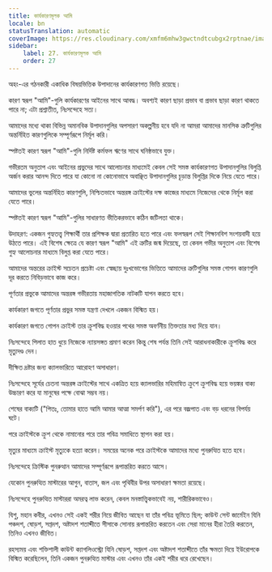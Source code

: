 ```yaml
---
title: কার্যকারণমূলক আমি
locale: bn
statusTranslation: automatic
coverImage: https://res.cloudinary.com/xmfm6mhw3gwctndtcubgx2rptnae/image/upload/v1741354419/small_cover_la_gran_rebelion_28716e29d2.webp
sidebar:
    label: 27. কার্যকারণমূলক আমি
    order: 27
---
```

অহং-এর গঠনকারী একাধিক বিষয়ভিত্তিক উপাদানের কার্যকারণগত ভিত্তি রয়েছে।

কারণ স্বরূপ "আমি"-গুলি কার্যকারণের আইনের সাথে আবদ্ধ। অবশ্যই কারণ ছাড়া প্রভাব বা প্রভাব ছাড়া কারণ থাকতে পারে না; এটা প্রশ্নাতীত, নিঃসন্দেহে সত্য।

আমাদের মধ্যে থাকা বিভিন্ন অমানবিক উপাদানগুলির অপসারণ অকল্পনীয় হবে যদি না আমরা আমাদের মানসিক ত্রুটিগুলির অন্তর্নিহিত কারণগুলিকে সম্পূর্ণরূপে নির্মূল করি।

স্পষ্টতই কারণ স্বরূপ "আমি"-গুলি নির্দিষ্ট কর্মফল ঋণের সাথে ঘনিষ্ঠভাবে যুক্ত।

গভীরতম অনুতাপ এবং আইনের প্রভুদের সাথে আলোচনার মাধ্যমেই কেবল সেই সমস্ত কার্যকারণগত উপাদানগুলির বিলুপ্তি অর্জন করার আনন্দ দিতে পারে যা কোনো না কোনোভাবে অবাঞ্ছিত উপাদানগুলির চূড়ান্ত বিলুপ্তির দিকে নিয়ে যেতে পারে।

আমাদের ভুলের অন্তর্নিহিত কারণগুলি, নিশ্চিতভাবে অন্তরঙ্গ ক্রাইস্টের দক্ষ কাজের মাধ্যমে নিজেদের থেকে নির্মূল করা যেতে পারে।

স্পষ্টতই কারণ স্বরূপ "আমি"-গুলির সাধারণত ভীতিকরভাবে কঠিন জটিলতা থাকে।

উদাহরণ: একজন গুহ্যতত্ত্ব শিক্ষার্থী তার প্রশিক্ষক দ্বারা প্রতারিত হতে পারে এবং ফলস্বরূপ সেই শিক্ষানবিশ সংশয়বাদী হয়ে উঠতে পারে। এই বিশেষ ক্ষেত্রে যে কারণ স্বরূপ "আমি" এই ত্রুটির জন্ম দিয়েছে, তা কেবল গভীর অনুতাপ এবং বিশেষ গুহ্য আলোচনার মাধ্যমে বিলুপ্ত করা যেতে পারে।

আমাদের অন্তরের ক্রাইস্ট সচেতন প্রচেষ্টা এবং স্বেচ্ছায় দুঃখভোগের ভিত্তিতে আমাদের ত্রুটিগুলির সমস্ত গোপন কারণগুলি দূর করতে নিবিড়ভাবে কাজ করে।

পূর্ণতার প্রভুকে আমাদের অন্তরঙ্গ গভীরতায় মহাজাগতিক নাটকটি যাপন করতে হবে।

কার্যকারণ জগতে পূর্ণতার প্রভুর সমস্ত যন্ত্রণা দেখলে একজন বিস্মিত হয়।

কার্যকারণ জগতে গোপন ক্রাইস্ট তার ক্রুশবিদ্ধ হওয়ার পথের সমস্ত অবর্ণনীয় তিক্ততার মধ্য দিয়ে যান।

নিঃসন্দেহে পিলাত হাত ধুয়ে নিজেকে ন্যায়সঙ্গত প্রমাণ করেন কিন্তু শেষ পর্যন্ত তিনি সেই আরাধনাকারীকে ক্রুশবিদ্ধ করে মৃত্যুদণ্ড দেন।

দীক্ষিত দ্রষ্টার জন্য ক্যালভারিতে আরোহণ অসাধারণ।

নিঃসন্দেহে সূর্যের চেতনা অন্তরঙ্গ ক্রাইস্টের সাথে একত্রিত হয়ে ক্যালভারির মহিমান্বিত ক্রুশে ক্রুশবিদ্ধ হয়ে ভয়ঙ্কর বাক্য উচ্চারণ করে যা মানুষের পক্ষে বোঝা সম্ভব নয়।

শেষের বাক্যটি ("পিতঃ, তোমার হাতে আমি আমার আত্মা সমর্পণ করি"), এর পরে বজ্রপাত এবং বড় ধরনের বিপর্যয় ঘটে।

পরে ক্রাইস্টকে ক্রুশ থেকে নামানোর পরে তার পবিত্র সমাধিতে স্থাপন করা হয়।

মৃত্যুর মাধ্যমে ক্রাইস্ট মৃত্যুকে হত্যা করেন। সময়ের অনেক পরে ক্রাইস্টকে আমাদের মধ্যে পুনরুত্থিত হতে হবে।

নিঃসন্দেহে ক্রিস্টিক পুনরুত্থান আমাদের সম্পূর্ণরূপে রূপান্তরিত করতে আসে।

যেকোন পুনরুত্থিত মাস্টারের আগুন, বাতাস, জল এবং পৃথিবীর উপর অসাধারণ ক্ষমতা রয়েছে।

নিঃসন্দেহে পুনরুত্থিত মাস্টাররা অমরত্ব লাভ করেন, কেবল মনস্তাত্ত্বিকভাবেই নয়, শারীরিকভাবেও।

যিশু, মহান কবীর, এখনও সেই একই শরীর নিয়ে জীবিত আছেন যা তাঁর পবিত্র ভূমিতে ছিল; কাউন্ট সেন্ট জার্মেইন যিনি পঞ্চদশ, ষোড়শ, সপ্তদশ, অষ্টাদশ শতাব্দীতে সীসাকে সোনায় রূপান্তরিত করতেন এবং সেরা মানের হীরা তৈরি করতেন, তিনিও এখনও জীবিত।

রহস্যময় এবং শক্তিশালী কাউন্ট ক্যাগলিওস্ট্রো যিনি ষোড়শ, সপ্তদশ এবং অষ্টাদশ শতাব্দীতে তাঁর ক্ষমতা দিয়ে ইউরোপকে বিস্মিত করেছিলেন, তিনি একজন পুনরুত্থিত মাস্টার এবং এখনও তাঁর একই শরীর ধরে রেখেছেন।

